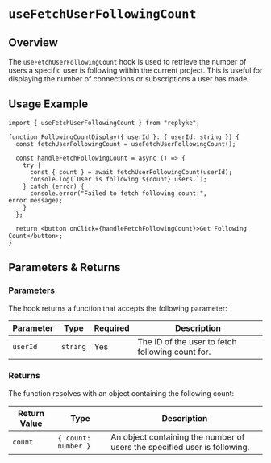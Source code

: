 # `useFetchUserFollowingCount`

## Overview

The `useFetchUserFollowingCount` hook is used to retrieve the number of users a specific user is following within the current project. This is useful for displaying the number of connections or subscriptions a user has made.

## Usage Example

```tsx
import { useFetchUserFollowingCount } from "replyke";

function FollowingCountDisplay({ userId }: { userId: string }) {
  const fetchUserFollowingCount = useFetchUserFollowingCount();

  const handleFetchFollowingCount = async () => {
    try {
      const { count } = await fetchUserFollowingCount(userId);
      console.log(`User is following ${count} users.`);
    } catch (error) {
      console.error("Failed to fetch following count:", error.message);
    }
  };

  return <button onClick={handleFetchFollowingCount}>Get Following Count</button>;
}
```


## Parameters & Returns

### Parameters

The hook returns a function that accepts the following parameter:

| Parameter   | Type     | Required | Description                      |
|-------------|----------|----------|----------------------------------|
| `userId`    | `string` | Yes      | The ID of the user to fetch following count for. |

### Returns

The function resolves with an object containing the following count:

| Return Value | Type              | Description                               |
|--------------|-------------------|-------------------------------------------|
| `count`      | `{ count: number }` | An object containing the number of users the specified user is following. |
